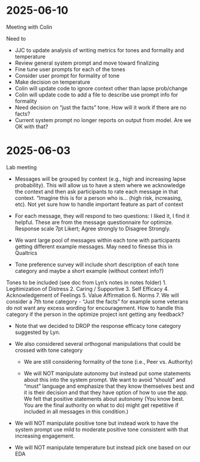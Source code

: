 # 2025-06-10
Meeting with Colin

Need to

- JJC to update analysis of writing metrics for tones and formality and temperature
- Review general system prompt and move toward finalizing
- Fine tune user prompts for each of the tones
- Consider user prompt for formality of tone
- Make decision on temperature
- Colin will update code to ignore context other than lapse prob/change
- Colin will update code to add a file to describe use prompt info for formality
- Need decision on "just the facts" tone.  How will it work if there are no facts?
- Current system prompt no longer reports on output from model.  Are we OK with that?



# 2025-06-03
Lab meeting

- Messages will be grouped by context (e.g., high and increasing lapse probability).   This will allow us to have a stem where we acknowledge the context and then ask participants to rate each message in that context.  "Imagine this is for a person who is… (high risk, increasing, etc).  Not yet sure how to handle important feature as part of context

- For each message, they will respond to two questions: I liked it, I find it helpful. These are from the message questionnaire for optimize. Response scale 7pt Likert; Agree strongly to Disagree Strongly.

- We want large pool of messages within each tone with participants getting different example messages.   May need to finesse this in Qualtrics

- Tone preference survey will include short description of each tone category and maybe a short example (without context info?)

Tones to be included (see doc from Lyn's notes in notes folder)
1.     Legitimization of Distress
2.     Caring / Supportive
3.     Self Efficacy
4.     Acknowledgement of Feelings
5.     Value Affirmation
6.     Norms
7.     We will consider a 7th tone category - "Just the facts"  for example some veterans do not want any excess wording for encouragement.  How to handle this category if the person in the optimize project isnt getting any feedback?

- Note that we decided to DROP the response efficacy tone category suggested by Lyn.

- We also considered several orthogonal manipulations that could be crossed with tone category

  - We are still considering formality of the tone (i.e., Peer vs. Authority) 

  - We will NOT manipulate autonomy but instead put some statements about this into the system prompt. We want to avoid “should” and “must” language and emphasize that they know themselves best and it is their decision and that they have option of how to use the app.   We felt that positive statements about autonomy (You know best. You are the final authority on what to do) might get repetitive if included in all messages in this condition.)

- We will NOT manipulate positive tone but instead work to have the system prompt use mild to moderate positive tone consistent with that increasing engagement.
 
- We will NOT manipulate temperature but instead pick one based on our EDA
